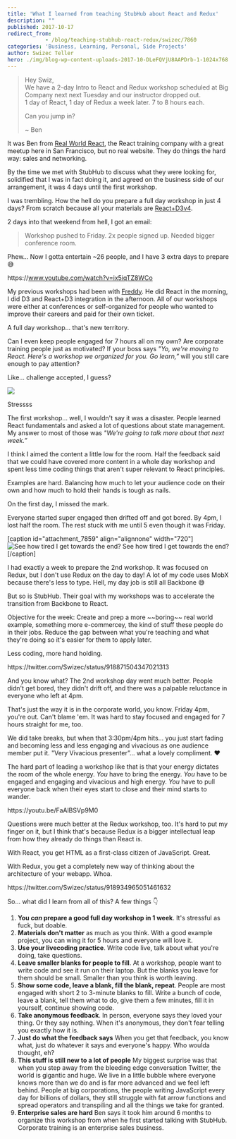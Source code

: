 ```yaml
---
title: 'What I learned from teaching StubHub about React and Redux'
description: ""
published: 2017-10-17
redirect_from: 
            - /blog/teaching-stubhub-react-redux/swizec/7860
categories: 'Business, Learning, Personal, Side Projects'
author: Swizec Teller
hero: ./img/blog-wp-content-uploads-2017-10-DLeFQVjU8AAPDrb-1-1024x768.jpg
---
```

> Hey Swiz,  
> We have a 2-day Intro to React and Redux workshop scheduled at Big Company next next Tuesday and our instructor dropped out.  
> 1 day of React, 1 day of Redux a week later. 7 to 8 hours each.
>
>
>
> Can you jump in?
>
>
>
> ~ Ben



It was Ben from [Real World React](http://www.realworldreact.com), the React training company with a great meetup here in San Francisco, but no real website. They do things the hard way: sales and networking.



By the time we met with StubHub to discuss what they were looking for, solidified that I was in fact doing it, and agreed on the business side of our arrangement, it was 4 days until the first workshop.



I was trembling. How the hell do you prepare a full day workshop in just 4 days? From scratch because all your materials are [React+D3v4](https://swizec.com/reactd3js/).



2 days into that weekend from hell, I got an email:



> Workshop pushed to Friday. 2x people signed up. Needed bigger conference room.



Phew… Now I gotta entertain ~26 people, and I have 3 extra days to prepare 😅



https&#x3A;//www.youtube.com/watch?v=ix5iqTZ8WCo



My previous workshops had been with [Freddy](https://github.com/freddyrangel). He did React in the morning, I did D3 and React+D3 integration in the afternoon. All of our workshops were either at conferences or self-organized for people who wanted to improve their careers and paid for their own ticket.



A full day workshop… that's new territory.



Can I even keep people engaged for 7 hours all on my own? Are corporate training people just as motivated? If your boss says _"Yo, we're moving to React. Here's a workshop we organized for you. Go learn,”_ will you still care enough to pay attention?



Like… challenge accepted, I guess?



![](./img/blog-wp-content-uploads-2017-10-DLeFQVjU8AAPDrb-1-1024x768.jpg)



Stressss



The first workshop… well, I wouldn't say it was a disaster. People learned React fundamentals and asked a lot of questions about state management. My answer to most of those was _"We're going to talk more about that next week.”_



I think I aimed the content a little low for the room. Half the feedback said that we could have covered more content in a whole day workshop and spent less time coding things that aren't super relevant to React principles.



Examples are hard. Balancing how much to let your audience code on their own and how much to hold their hands is tough as nails.



On the first day, I missed the mark.



Everyone started super engaged then drifted off and got bored. By 4pm, I lost half the room. The rest stuck with me until 5 even though it was Friday.



\[caption id="attachment_7859" align="alignnone" width="720"]![See how tired I get towards the end?](./img/blog-wp-content-uploads-2017-10-DLfgfdUUEAAk9xJ.png) See how tired I get towards the end?\[/caption]



I had exactly a week to prepare the 2nd workshop. It was focused on Redux, but I don't use Redux on the day to day! A lot of my code uses MobX because there's less to type. Hell, my day job is still all Backbone 😅



But so is StubHub. Their goal with my workshops was to accelerate the transition from Backbone to React.



Objective for the week: Create and prep a more \~~boring\~~ real world example, something more e-commercey, the kind of stuff these people do in their jobs. Reduce the gap between what you're teaching and what they're doing so it's easier for them to apply later.



Less coding, more hand holding.



https&#x3A;//twitter.com/Swizec/status/918871504347021313



And you know what? The 2nd workshop day went much better. People didn't get bored, they didn't drift off, and there was a palpable reluctance in everyone who left at 4pm.



That's just the way it is in the corporate world, you know. Friday 4pm, you're out. Can't blame 'em. It was hard to stay focused and engaged for 7 hours straight for me, too.



We did take breaks, but when that 3:30pm/4pm hits… you just start fading and becoming less and less engaging and vivacious as one audience member put it. "Very Vivacious presenter”… what a lovely compliment. ❤️



The hard part of leading a workshop like that is that your energy dictates the room of the whole energy. _You_ have to bring the energy. _You_ have to be engaged and engaging and vivacious and high energy. _You_ have to pull everyone back when their eyes start to close and their mind starts to wander.



https&#x3A;//youtu.be/FaAlBSVp9M0



Questions were much better at the Redux workshop, too. It's hard to put my finger on it, but I think that's because Redux is a bigger intellectual leap from how they already do things than React is.



With React, you get HTML as a first-class citizen of JavaScript. Great.



With Redux, you get a completely new way of thinking about the architecture of your webapp. Whoa.



https&#x3A;//twitter.com/Swizec/status/918934965051461632



So… what did I learn from all of this? A few things 👇



1. **You _can_ prepare a good full day workshop in 1 week**. It's stressful as fuck, but doable.
2. **Materials don't matter** as much as you think. With a good example project, you can wing it for 5 hours and everyone will love it.
3. **Use your livecoding practice**. Write code live, talk about what you're doing, take questions.
4. **Leave smaller blanks for people to fill**. At a workshop, people want to write code and see it run on their laptop. But the blanks you leave for them should be small. Smaller than you think is worth leaving.
5. **Show some code, leave a blank, fill the blank, repeat**. People are most engaged with short 2 to 3-minute blanks to fill. Write a bunch of code, leave a blank, tell them what to do, give them a few minutes, fill it in yourself, continue showing code.
6. **Take anonymous feedback**. In person, everyone says they loved your thing. Or they say nothing. When it's anonymous, they don't fear telling you exactly how it is.
7. **Just do what the feedback says** When you get that feedback, you know what, just do whatever it says and everyone's happy. Who woulda thought, eh?
8. **This stuff is still new to a lot of people** My biggest surprise was that when you step away from the bleeding edge conversation Twitter, the world is gigantic and huge. We live in a little bubble where everyone knows more than we do and is far more advanced and we feel left behind. People at big corporations, the people writing JavaScript every day for billions of dollars, they still struggle with fat arrow functions and spread operators and transpiling and all the things we take for granted.
9. **Enterprise sales are hard** Ben says it took him around 6 months to organize this workshop from when he first started talking with StubHub. Corporate training is an enterprise sales business.